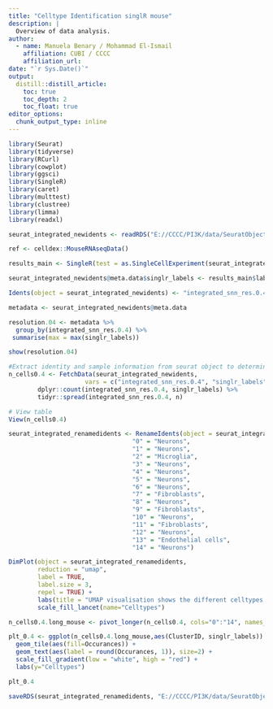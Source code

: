 ```yaml
---
title: "Celltype Identification singlR mouse"
description: |
  Overview of data analysis.
author:
  - name: Manuela Benary / Mohammad El-Ismail
    affiliation: CUBI / CCCC
    affiliation_url: 
date: "`r Sys.Date()`"
output: 
  distill::distill_article:
    toc: true
    toc_depth: 2
    toc_float: true
editor_options: 
  chunk_output_type: inline
---
```


```r
library(Seurat)
library(tidyverse)
library(RCurl)
library(cowplot)
library(ggsci)
library(SingleR)
library(caret)
library(multtest)
library(clustree)
library(limma)
library(readxl)
```

```r
seurat_integrated_newidents <- readRDS("E://CCCC/PI3K/data/SeuratObjects/clusteranalysis/Mouse/seurat_integrated_newidents.rds")
```

```r
ref <- celldex::MouseRNAseqData()
```

```r
results_main <- SingleR(test = as.SingleCellExperiment(seurat_integrated_newidents), ref = ref, labels = ref$label.main)
```

```r
seurat_integrated_newidents@meta.data$singlr_labels <- results_main$labels
```

```r
Idents(object = seurat_integrated_newidents) <- "integrated_snn_res.0.4"
```

```r
metadata <- seurat_integrated_newidents@meta.data
```

```r
resolution.04 <- metadata %>%
  group_by(integrated_snn_res.0.4) %>%
 summarise(max = max(singlr_labels))

show(resolution.04)
```

```r
#Extract identity and sample information from seurat object to determine the number of cells per cluster per sample
n_cells0.4 <- FetchData(seurat_integrated_newidents,
                     vars = c("integrated_snn_res.0.4", "singlr_labels")) %>%
        dplyr::count(integrated_snn_res.0.4, singlr_labels) %>%
        tidyr::spread(integrated_snn_res.0.4, n)

# View table
View(n_cells0.4)
```

```r
seurat_integrated_renamedidents <- RenameIdents(object = seurat_integrated_newidents,
                                  "0" = "Neurons",
                                  "1" = "Neurons",
                                  "2" = "Microglia",
                                  "3" = "Neurons",
                                  "4" = "Neurons",
                                  "5" = "Neurons",
                                  "6" = "Neurons",
                                  "7" = "Fibroblasts",
                                  "8" = "Neurons",
                                  "9" = "Fibroblasts",
                                  "10" = "Neurons",
                                  "11" = "Fibroblasts",
                                  "12" = "Neurons",
                                  "13" = "Endothelial cells",
                                  "14" = "Neurons")

DimPlot(object = seurat_integrated_renamedidents, 
        reduction = "umap", 
        label = TRUE,
        label.size = 3,
        repel = TRUE) +
        labs(title = "UMAP visualisation shows the different celltypes \n for the resolution 0.4 mouse") +
        scale_fill_lancet(name="Celltypes")
```


```r
n_cells0.4.long_mouse <- pivot_longer(n_cells0.4, cols="0":"14", names_to = "ClusterID", values_to = "Occurances", values_drop_na = TRUE)
```

```r
plt_0.4 <- ggplot(n_cells0.4.long_mouse,aes(ClusterID, singlr_labels)) +
  geom_tile(aes(fill=Occurances)) +  
  geom_text(aes(label = round(Occurances, 1)), size=2) +
  scale_fill_gradient(low = "white", high = "red") +
  labs(y="Celltypes")

plt_0.4
```

```r
saveRDS(seurat_integrated_renamedidents, "E://CCCC/PI3K/data/SeuratObjects/celltypeIdentification/Mouse/SingleR/seurat_integrated_singleR.rds")
```
